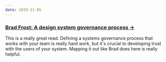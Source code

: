 ```yaml
---
date: 2019-11-05
---
```


### [Brad Frost: A design system governance process →](https://bradfrost.com/blog/post/a-design-system-governance-process)

This is a really great read. Defining a systems governance process that works with your team is really hard work, but it's crucial to developing trust with the users of your system. Mapping it out like Brad does here is really helpful.